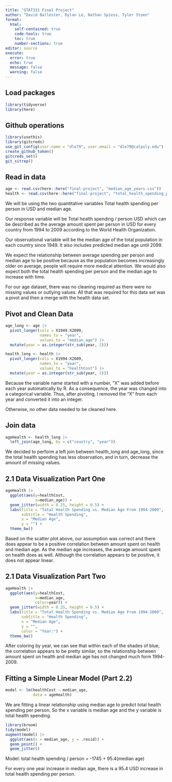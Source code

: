 ```yaml
---
title: "STAT331 Final Project"
author: "David Ballester, Dylan Le, Nathan Spiess, Tyler Stoen"
format: 
  html:
    self-contained: true
    code-tools: true
    toc: true
    number-sections: true
editor: source
execute: 
  error: true
  echo: true
  message: false
  warning: false
---
```


## Load packages
```r
library(tidyverse)
library(here)
```

## Github operations
```r
library(usethis)
library(gitcreds)
use_git_config(user.name = "dle79", user.email = "dle79@calpoly.edu")
create_github_token()
gitcreds_set()
git_sitrep()
```

## Read in data
```r
age <- read.csv(here::here("final-project", "median_age_years.csv"))
health <- read.csv(here::here("final-project", "total_health_spending_per_person_us.csv"))
```
We will be using the two quantitative variables Total health spending per person in USD and median age.

Our response variable will be Total health spending / person USD which can be described as the average amount spent per person in USD for every country from 1994 to 2009 according to the World Health Organization.

Our observational variable will be the median age of the total population in each country since 1949. It also includes predicted median age until 2099.

We expect the relationship between average spending per person and median age to be positive because as the population becomes increasingly older on average, people will require more medical attention. We would also expect both the total health spending per person and the median age to increase with time.

For our age dataset, there was no cleaning required as there were no missing values or outlying values. All that was required for this data set was a pivot and then a merge with the health data set. 

## Pivot and Clean Data
```r
age_long <- age |>
  pivot_longer(cols = X1949:X2099,
               names_to = "year",
               values_to = "median_age") |>
  mutate(year = as.integer(str_sub(year, 2)))

health_long <- health |>
  pivot_longer(cols = X1994:X2009,
               names_to = "year",
               values_to = "healthCost") |>
  mutate(year = as.integer(str_sub(year, 2)))
```
Because the variable name started with a number, "X" was added before each year automatically by R. As a consequence, the year was changed into a categorical variable. Thus, after pivoting, I removed the "X" from each year and converted it into an integer.

Otherwise, no other data needed to be cleaned here.

## Join data
```r
ageHealth <- health_long |>
  left_join(age_long, by = c("country", "year"))
```
We decided to perform a left join between health_long and age_long, since the total health spending has less observation, and in turn, decrease the amount of missing values.

## 2.1 Data Visualization Part One
```r
ageHealth |>
  ggplot(aes(y=healthCost,
             x=median_age)) +
  geom_jitter(width = 0.25, height = 0.5) +
  labs(title = "Total Health Spending vs. Median Age From 1994-2009",
       subtitle = "Health Spending",
       x = "Median Age",
       y = "") +
  theme_bw()
```
Based on the scatter plot above, our assumption was correct and there does appear to be a positive correlation between amount spent on health and median age. As the median age increases, the average amount spent on health does as well. Although the correlation appears to be positive, it does not appear linear.

## 2.1 Data Visualization Part Two
```r
ageHealth |>
  ggplot(aes(y=healthCost,
             x=median_age,
             color=year)) +
  geom_jitter(width = 0.25, height = 0.5) + 
  labs(title = "Total Health Spending vs. Median Age From 1994-2009",
       subtitle = "Health Spending",
       x = "Median Age",
       y = "",
       color = "Year:") +
  theme_bw()
```
After coloring by year, we can see that within each of the shades of blue, the correlation appears to be pretty similar, so the relationship between amount spent on health and median age has not changed much form 1994-2009. 


## Fitting a Simple Linear Model (Part 2.2)
```r
model <- lm(healthCost ~ median_age,
            data = ageHealth)

```
We are fitting a linear relationship using median age to predict total health spending per person. So the x variable is median age and the y variable is total health spending.
```r
library(broom)
tidy(model)
augment(model) |>
  ggplot(aes(x = median_age, y = .resid)) +
  geom_point() +
  geom_jitter()
```
Model:
total health spending / person = -1745 + 95.4(median age)

For every one year increase in median age, there is a 95.4 USD increase in total health spending per person.
